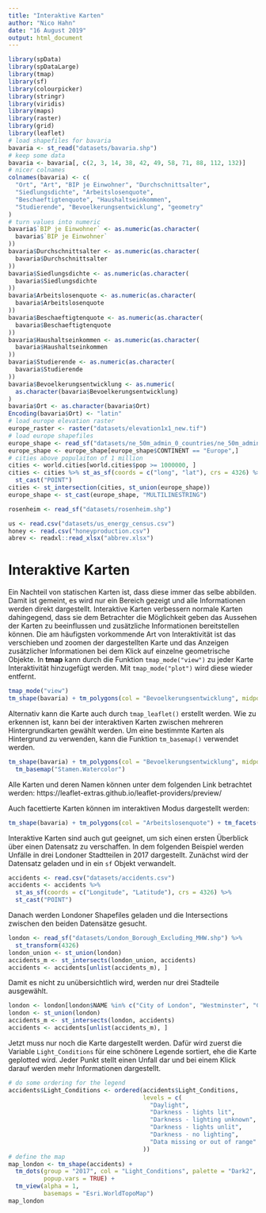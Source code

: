 ```yaml
---
title: "Interaktive Karten"
author: "Nico Hahn"
date: "16 August 2019"
output: html_document
---
```


```r
library(spData)
library(spDataLarge)
library(tmap)
library(sf)
library(colourpicker)
library(stringr)
library(viridis)
library(maps)
library(raster)
library(grid)
library(leaflet)
# load shapefiles for bavaria
bavaria <- st_read("datasets/bavaria.shp")
# keep some data
bavaria <- bavaria[, c(2, 3, 14, 38, 42, 49, 58, 71, 88, 112, 132)]
# nicer colnames
colnames(bavaria) <- c(
  "Ort", "Art", "BIP je Einwohner", "Durchschnittsalter",
  "Siedlungsdichte", "Arbeitslosenquote",
  "Beschaeftigtenquote", "Haushaltseinkommen",
  "Studierende", "Bevoelkerungsentwicklung", "geometry"
)
# turn values into numeric
bavaria$`BIP je Einwohner` <- as.numeric(as.character(
  bavaria$`BIP je Einwohner`
))
bavaria$Durchschnittsalter <- as.numeric(as.character(
  bavaria$Durchschnittsalter
))
bavaria$Siedlungsdichte <- as.numeric(as.character(
  bavaria$Siedlungsdichte
))
bavaria$Arbeitslosenquote <- as.numeric(as.character(
  bavaria$Arbeitslosenquote
))
bavaria$Beschaeftigtenquote <- as.numeric(as.character(
  bavaria$Beschaeftigtenquote
))
bavaria$Haushaltseinkommen <- as.numeric(as.character(
  bavaria$Haushaltseinkommen
))
bavaria$Studierende <- as.numeric(as.character(
  bavaria$Studierende
))
bavaria$Bevoelkerungsentwicklung <- as.numeric(
  as.character(bavaria$Bevoelkerungsentwicklung)
)
bavaria$Ort <- as.character(bavaria$Ort)
Encoding(bavaria$Ort) <- "latin"
# load europe elevation raster
europe_raster <- raster("datasets/elevation1x1_new.tif")
# load europe shapefiles
europe_shape <- read_sf("datasets/ne_50m_admin_0_countries/ne_50m_admin_0_countries.shp")
europe_shape <- europe_shape[europe_shape$CONTINENT == "Europe",]
# cities above populaiton of 1 million
cities <- world.cities[world.cities$pop >= 1000000, ]
cities <- cities %>% st_as_sf(coords = c("long", "lat"), crs = 4326) %>%
  st_cast("POINT")
cities <- st_intersection(cities, st_union(europe_shape))
europe_shape <- st_cast(europe_shape, "MULTILINESTRING")

rosenheim <- read_sf("datasets/rosenheim.shp")

us <- read.csv("datasets/us_energy_census.csv")
honey <- read.csv("honeyproduction.csv")
abrev <- readxl::read_xlsx("abbrev.xlsx")
```

# Interaktive Karten
Ein Nachteil von statischen Karten ist, dass diese immer das selbe abbilden. Damit ist gemeint, es wird nur ein Bereich gezeigt und alle Informationen werden direkt dargestellt. Interaktive Karten verbessern normale Karten dahingegend, dass sie dem Betrachter die Möglichkeit geben das Aussehen der Karten zu beeinflussen und zusätzliche Informationen bereitstellen können. Die am häufigsten vorkommende Art von Interaktivität ist das verschieben und zoomen der dargestellten Karte und das Anzeigen zusätzlicher Informationen bei dem Klick auf einzelne geometrische Objekte. In **tmap** kann durch die Funktion `tmap_mode("view")` zu jeder Karte Interaktivität hinzugefügt werden. Mit `tmap_mode("plot")` wird diese wieder entfernt.
```r
tmap_mode("view")
tm_shape(bavaria) + tm_polygons(col = "Bevoelkerungsentwicklung", midpoint = 0)
```

Alternativ kann die Karte auch durch `tmap_leaflet()` erstellt werden. Wie zu erkennen ist, kann bei der interaktiven Karten zwischen mehreren Hintergrundkarten gewählt werden. Um eine bestimmte Karten als Hintergrund zu verwenden, kann die Funktion `tm_basemap()` verwendet werden.
```r
tm_shape(bavaria) + tm_polygons(col = "Bevoelkerungsentwicklung", midpoint = 0) +
  tm_basemap("Stamen.Watercolor")
```

Alle Karten und deren Namen können unter dem folgenden Link betrachtet werden:
https://leaflet-extras.github.io/leaflet-providers/preview/

Auch facettierte Karten können im interaktiven Modus dargestellt werden:

```r
tm_shape(bavaria) + tm_polygons(col = "Arbeitslosenquote") + tm_facets(by = "Art")
```


Interaktive Karten sind auch gut geeignet, um sich einen ersten Überblick über einen Datensatz zu verschaffen. 
In dem folgenden Beispiel werden Unfälle in drei Londoner Stadtteilen in 2017 dargestellt. Zunächst wird der Datensatz geladen und in ein `sf` Objekt verwandelt.
```r
accidents <- read.csv("datasets/accidents.csv")
accidents <- accidents %>%
  st_as_sf(coords = c("Longitude", "Latitude"), crs = 4326) %>%
  st_cast("POINT")
```

Danach werden Londoner Shapefiles geladen und die Intersections zwischen den beiden Datensätze gesucht.
```r
london <- read_sf("datasets/London_Borough_Excluding_MHW.shp") %>%
  st_transform(4326)
london_union <- st_union(london)
accidents_m <- st_intersects(london_union, accidents)
accidents <- accidents[unlist(accidents_m), ]
```

Damit es nicht zu unübersichtlich wird, werden nur drei Stadteile ausgewählt.
```r
london <- london[london$NAME %in% c("City of London", "Westminster", "Camden"), ]
london <- st_union(london)
accidents_m <- st_intersects(london, accidents)
accidents <- accidents[unlist(accidents_m), ]
```

Jetzt muss nur noch die Karte dargestellt werden. Dafür wird zuerst die Variable `Light_Conditions` für eine schönere Legende sortiert, ehe die Karte geplotted wird. Jeder Punkt stellt einen Unfall dar und bei einem Klick darauf werden mehr Informationen dargestellt.

```r
# do some ordering for the legend
accidents$Light_Conditions <- ordered(accidents$Light_Conditions,
                                      levels = c(
                                        "Daylight",
                                        "Darkness - lights lit",
                                        "Darkness - lighting unknown",
                                        "Darkness - lights unlit",
                                        "Darkness - no lighting",
                                        "Data missing or out of range"
                                      ))
# define the map
map_london <- tm_shape(accidents) +
  tm_dots(group = "2017", col = "Light_Conditions", palette = "Dark2",
          popup.vars = TRUE) +
  tm_view(alpha = 1,
          basemaps = "Esri.WorldTopoMap")
map_london
```

